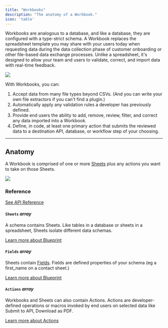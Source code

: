 ```yaml
---
title: "Workbooks"
description: "The anatomy of a Workbook."
icon: 'table'
---
```


Workbooks are analogous to a database, and like a database, they are configured with a type-strict schema. 
A Workbook replaces the spreadsheet template you may share 
with your users today when requesting data during the data collection phase 
of customer onboarding or other file-based data exchange processes. Unlike a spreadsheet, 
it's designed to allow your team and users to validate, correct, and import data with real-time feedback.


<img src="../images/quickstart/workbook.png" caption="The Flatfile Workbook"/>

With Workbooks, you can:
1. Accept data from many file types beyond CSVs. (And you can write your own file extractors if you can't find a plugin.)
2. Automatically apply any validation rules a developer has previously defined.
3. Provide end users the ability to add, remove, review, filter, and correct any data imported into a Workbook.
4. Define, in code, at least one primary action that submits the reviewed data to a destination API, database, or workflow step of your choosing.

---

## Anatomy

A Workbook is comprised of one or more <Tooltip tip="A collection of fields...">[Sheets](../blueprint/overview#terms)</Tooltip> plus any actions you want to take on those Sheets.

<img src="../images/concepts/workbook_anatomy.png" caption="The anatomy of a Workbook"/>

### Reference

[See API Reference](https://reference.flatfile.com/docs/api/1a7c2b8c1d306-create-a-workbook)

#### `Sheets` *array*
A schema contains Sheets. Like tables in a database or sheets in a spreadsheet, Sheets isolate different data schemas.

[Learn more about Blueprint](../blueprint)

#### `Fields` *array*
Sheets contain <Tooltip tip="Describes an attribute of the entity...">[Fields](../blueprint/overview#terms)</Tooltip>. Fields are defined properties of your schema (eg a first_name on a contact sheet.)

[Learn more about Blueprint](../blueprint)

#### `Actions` *array*
Workbooks and Sheets can also contain Actions. Actions are developer-defined operations or macros invoked by end users on selected data like Submit to API, Download as PDF.

[Learn more about Actions](../guides/custom-actions)

